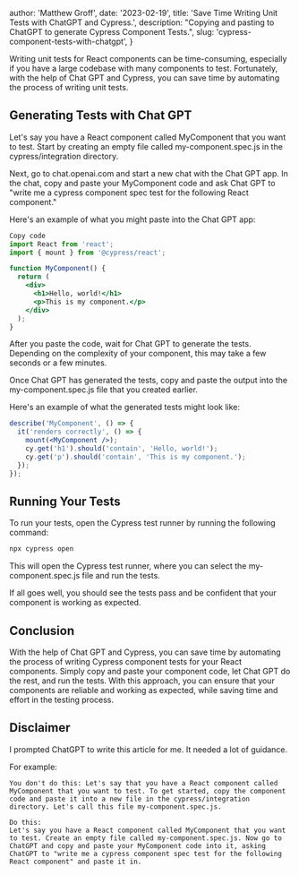
  author: 'Matthew Groff',
  date: '2023-02-19',
  title: 'Save Time Writing Unit Tests with ChatGPT and Cypress.',
  description: "Copying and pasting to ChatGPT to generate Cypress Component Tests.",
  slug: 'cypress-component-tests-with-chatgpt',
}


Writing unit tests for React components can be time-consuming, especially if you have a large codebase with many components to test. Fortunately, with the help of Chat GPT and Cypress, you can save time by automating the process of writing unit tests.

## Generating Tests with Chat GPT
Let's say you have a React component called MyComponent that you want to test. Start by creating an empty file called my-component.spec.js in the cypress/integration directory.

Next, go to chat.openai.com and start a new chat with the Chat GPT app. In the chat, copy and paste your MyComponent code and ask Chat GPT to "write me a cypress component spec test for the following React component."

Here's an example of what you might paste into the Chat GPT app:

```jsx
Copy code
import React from 'react';
import { mount } from '@cypress/react';

function MyComponent() {
  return (
    <div>
      <h1>Hello, world!</h1>
      <p>This is my component.</p>
    </div>
  );
}
```

After you paste the code, wait for Chat GPT to generate the tests. Depending on the complexity of your component, this may take a few seconds or a few minutes.

Once Chat GPT has generated the tests, copy and paste the output into the my-component.spec.js file that you created earlier.

Here's an example of what the generated tests might look like:

```jsx
describe('MyComponent', () => {
  it('renders correctly', () => {
    mount(<MyComponent />);
    cy.get('h1').should('contain', 'Hello, world!');
    cy.get('p').should('contain', 'This is my component.');
  });
});
```

## Running Your Tests
To run your tests, open the Cypress test runner by running the following command:

```bash
npx cypress open
```

This will open the Cypress test runner, where you can select the my-component.spec.js file and run the tests.

If all goes well, you should see the tests pass and be confident that your component is working as expected.

## Conclusion
With the help of Chat GPT and Cypress, you can save time by automating the process of writing Cypress component tests for your React components. Simply copy and paste your component code, let Chat GPT do the rest, and run the tests. With this approach, you can ensure that your components are reliable and working as expected, while saving time and effort in the testing process.

## Disclaimer
I prompted ChatGPT to write this article for me. It needed a lot of guidance.

For example:
```
You don't do this: Let's say that you have a React component called MyComponent that you want to test. To get started, copy the component code and paste it into a new file in the cypress/integration directory. Let's call this file my-component.spec.js.

Do this:
Let's say you have a React component called MyComponent that you want to test. Create an empty file called my-component.spec.js. Now go to ChatGPT and copy and paste your MyComponent code into it, asking ChatGPT to "write me a cypress component spec test for the following React component" and paste it in.
```